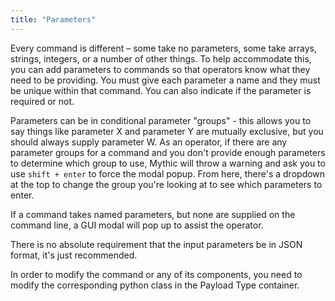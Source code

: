 ```yaml
---
title: "Parameters"
---
```



Every command is different – some take no parameters, some take arrays, strings, integers, or a number of other things. To help accommodate this, you can add parameters to commands so that operators know what they need to be providing. You must give each parameter a name and they must be unique within that command. You can also indicate if the parameter is required or not.

Parameters can be in conditional parameter "groups" - this allows you to say things like parameter X and parameter Y are mutually exclusive, but you should always supply parameter W. As an operator, if there are any parameter groups for a command and you don't provide enough parameters to determine which group to use, Mythic will throw a warning and ask you to use `shift + enter` to force the modal popup. From here, there's a dropdown at the top to change the group you're looking at to see which parameters to enter.

If a command takes named parameters, but none are supplied on the command line, a GUI modal will pop up to assist the operator.

There is no absolute requirement that the input parameters be in JSON format, it's just recommended.

<Info>
  In order to modify the command or any of its components, you need to modify the corresponding python class in the Payload Type container.
</Info>
